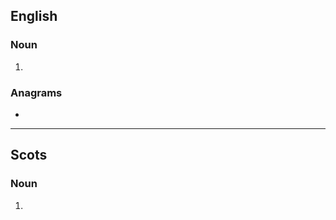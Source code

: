 ==English==

===Noun===
{{head|en|noun plural form}}

# {{plural of|yett|lang=en}}

===Anagrams===
* {{anagrams|en|Setty|testy|tyets}}

----

==Scots==

===Noun===
{{head|sco|noun plural form}}

# {{plural of|yett|lang=sco}}